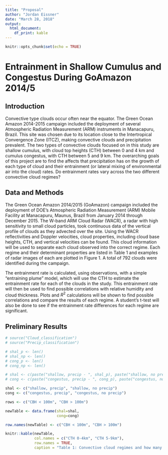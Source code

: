 ```yaml
---
title: "Proposal"
author: "Jordan Eissner"
date: "March 28, 2018"
output:
  html_document:
    df_print: kable
---
```


```r
knitr::opts_chunk$set(echo = TRUE)
```
# Entrainment in Shallow Cumulus and Congestus During GoAmazon 2014/5

## Introduction

Convective type clouds occur often near the equator. The Green Ocean Amazon 2014-2015 campaign included the deployment of several Atmospheric Radiation Measurement (ARM) instruments in Manacapuru, Brazil. This site was chosen due to its location close to the Intertropical Convergence Zone (ITCZ), making convective clouds and precipitation prevalent. The two types of convective clouds focused on in this study are shallow cumulus, with cloud top heights (CTH) between 0 and 4 km and cumulus congestus, with CTH between 5 and 9  km. The overarching goals of this project are to find the affects that precipitation has on the growth of each type of cloud and their entrainment (or lateral mixing of environmental air into the cloud) rates. Do entrainment rates vary across the two different convective cloud regimes? 


## Data and Methods

The Green Ocean Amazon 2014/2015 (GoAmazon) campaign included the deployment of DOE's Atmospheric Radiation Measurement (ARM) Mobile Facility at Manacapuru, Maunus, Brazil from January 2014 through December 2015. The W-band ARM Cloud Radar (WACR), a radar with high sensitivity to small cloud particles, took continuous data of the vertical profile of clouds as they advected over the site. Using the WACR reflectivities and Doppler velocities, cloud properties, including cloud base heights, CTH, and vertical velocities can be found.  This cloud information will be used to separate each cloud observed into the correct regime. Each regime and their determinant properties are listed in Table 1 and examples of radar images of each are plotted in Figure 1. A total of 792 clouds were identified during the campaign. 





	
The entrainment rate is calculated, using observations, with a simple "entraining plume" model, which will use the CTH to estimate the entrainment rate for each of the clouds in the study. This entrainment rate will then be used to find possible correlations with relative humidity and cloud thickness. Plots and $R^2$ calculations will be shown to find possible correlations and compare the results of each regime. A student's t-test will also be done to see if the entrainment rate differences for each regime are significant. 

## Preliminary Results

```r

# source("Cloud_classification")
# source("Precip_classification")

# shal_p <- len()
# shal_np <- len()
# cong_p <- len()
# cong_np <- len()

# shal <- c(paste("shallow, precip - ", shal_p), paste("shallow, no precip - ", shal_np))
# cong <- c(paste("congestus, precip - ", cong_p), paste("congestus, no precip - ", cong_np))

shal <- c("shallow, precip", "shallow, no precip")
cong <- c("congestus, precip", "congestus, no precip")

rows <- c("CBH < 100m", "CBH > 100m")

newTable <- data.frame(shal=shal,
                       cong=cong)

row.names(newTable) <- c("CBH < 100m", "CBH > 100m")

knitr::kable(newTable,
             col.names = c("CTH 0-4km", "CTH 5-9km"),
             row.names = TRUE,
             caption = "Table 1: Convective cloud regimes and how many of each occur during the campaign")


```
